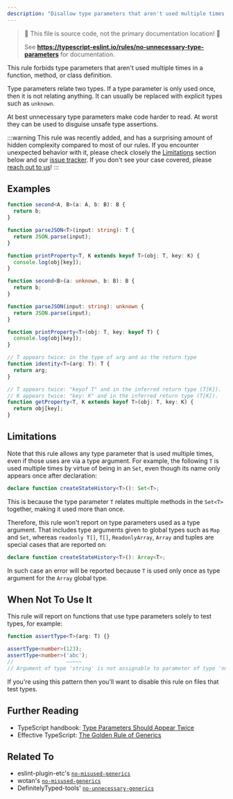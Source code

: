 ```yaml
---
description: "Disallow type parameters that aren't used multiple times."
---
```



> 🛑 This file is source code, not the primary documentation location! 🛑
>
> See **https://typescript-eslint.io/rules/no-unnecessary-type-parameters** for documentation.

This rule forbids type parameters that aren't used multiple times in a function, method, or class definition.

Type parameters relate two types.
If a type parameter is only used once, then it is not relating anything.
It can usually be replaced with explicit types such as `unknown`.

At best unnecessary type parameters make code harder to read.
At worst they can be used to disguise unsafe type assertions.

:::warning
This rule was recently added, and has a surprising amount of hidden complexity compared to most of our rules. If you encounter unexpected behavior with it, please check closely the [Limitations](#limitations) section below and our [issue tracker](https://github.com/typescript-eslint/typescript-eslint/issues?q=is%3Aissue+no-unnecessary-type-parameters).
If you don't see your case covered, please [reach out to us](https://typescript-eslint.io/contributing/issues)!
:::

## Examples

<Tabs>
<TabItem value="❌ Incorrect">

```ts
function second<A, B>(a: A, b: B): B {
  return b;
}

function parseJSON<T>(input: string): T {
  return JSON.parse(input);
}

function printProperty<T, K extends keyof T>(obj: T, key: K) {
  console.log(obj[key]);
}
```

</TabItem>
<TabItem value="✅ Correct">

```ts
function second<B>(a: unknown, b: B): B {
  return b;
}

function parseJSON(input: string): unknown {
  return JSON.parse(input);
}

function printProperty<T>(obj: T, key: keyof T) {
  console.log(obj[key]);
}

// T appears twice: in the type of arg and as the return type
function identity<T>(arg: T): T {
  return arg;
}

// T appears twice: "keyof T" and in the inferred return type (T[K]).
// K appears twice: "key: K" and in the inferred return type (T[K]).
function getProperty<T, K extends keyof T>(obj: T, key: K) {
  return obj[key];
}
```

</TabItem>
</Tabs>

## Limitations

Note that this rule allows any type parameter that is used multiple times, even if those uses are via a type argument.
For example, the following `T` is used multiple times by virtue of being in an `Set`, even though its name only appears once after declaration:

```ts
declare function createStateHistory<T>(): Set<T>;
```

This is because the type parameter `T` relates multiple methods in the `Set<T>` together, making it used more than once.

Therefore, this rule won't report on type parameters used as a type argument.
That includes type arguments given to global types such as `Map` and `Set`, whereas `readonly T[]`, `T[]`, `ReadonlyArray`, `Array` and tuples are special cases that are reported on:

```ts
declare function createStateHistory<T>(): Array<T>;
```

In such case an error will be reported because `T` is used only once as type argument for the `Array` global type.

## When Not To Use It

This rule will report on functions that use type parameters solely to test types, for example:

```ts
function assertType<T>(arg: T) {}

assertType<number>(123);
assertType<number>('abc');
//                 ~~~~~
// Argument of type 'string' is not assignable to parameter of type 'number'.
```

If you're using this pattern then you'll want to disable this rule on files that test types.

## Further Reading

- TypeScript handbook: [Type Parameters Should Appear Twice](https://microsoft.github.io/TypeScript-New-Handbook/everything/#type-parameters-should-appear-twice)
- Effective TypeScript: [The Golden Rule of Generics](https://effectivetypescript.com/2020/08/12/generics-golden-rule/)

## Related To

- eslint-plugin-etc's [`no-misused-generics`](https://github.com/cartant/eslint-plugin-etc/blob/main/docs/rules/no-misused-generics.md)
- wotan's [`no-misused-generics`](https://github.com/fimbullinter/wotan/blob/master/packages/mimir/docs/no-misused-generics.md)
- DefinitelyTyped-tools' [`no-unnecessary-generics`](https://github.com/microsoft/DefinitelyTyped-tools/blob/main/packages/eslint-plugin/docs/rules/no-unnecessary-generics.md)
